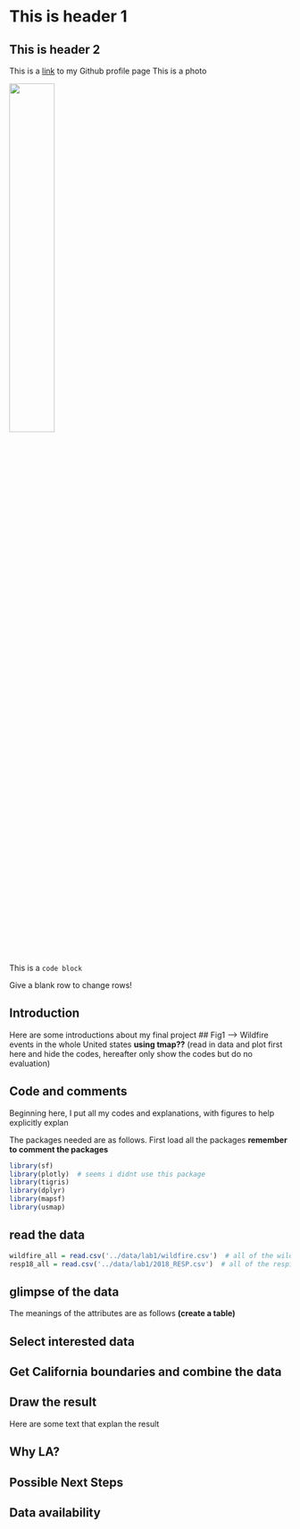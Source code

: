 # **This is header 1**
## This is header 2
This is a [link](https://github.com/xiuyucao) to my Github profile page
This is a photo

![](/Users/xycao/Downloads/fire.jpg.webp){width=40%}


This is a `code block` 

Give a blank row to change rows!

## Introduction
Here are some introductions about my final project
## Fig1 --> Wildfire events in the whole United states **using tmap??**
(read in data and plot first here and hide the codes, hereafter only show the codes but do no evaluation)

## Code and comments
Beginning here, I put all my codes and explanations, with figures to help explicitly explan

The packages needed are as follows. First load all the packages **remember to comment the packages**
```r
library(sf)
library(plotly)  # seems i didnt use this package
library(tigris)
library(dplyr)
library(mapsf)
library(usmap)
```
## read the data
```r
wildfire_all = read.csv('../data/lab1/wildfire.csv')  # all of the wildland fires in previous years in the US
resp18_all = read.csv('../data/lab1/2018_RESP.csv')  # all of the respiratory death in the US in 2018
```
## glimpse of the data
The meanings of the attributes are as follows **(create a table)**

## Select interested data

## Get California boundaries and combine the data

## Draw the result

Here are some text that explan the result

## Why LA?

## Possible Next Steps

## Data availability
